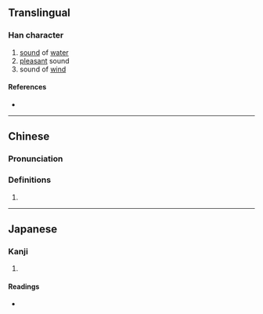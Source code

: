 {{also|沨}}
{{character info}}
==Translingual==

===Han character===
{{Han char|rn=85|rad=水|as=09|sn=12|four=37110|canj=EHNI,XEHNI|ids=⿰氵風}}

# [[sound]] of [[water]]
# [[pleasant]] sound
# sound of [[wind]]

====References====
* {{Han ref|kx=0634.020|dkj=17766|dj=1040.090|hdz=31683.020|uh=6E22|ud=28194|bh=DA49|bd=55881}}

----

==Chinese==
{{zh-forms|s=沨}}

===Pronunciation===
{{zh-pron
|m=fēng
|c=fung1
|mn=hoàn/hong/hông
|mc=y
|oc=y
|ma=
|cat=n
}}

===Definitions===
{{zh-hanzi}}

# {{rfdef|zh}}

----

==Japanese==

===Kanji===
{{ja-kanji|grade=|rs=水09}}

# {{rfdef|ja|sort=水09}}

====Readings====
* {{ja-readings|on=[[ふう]] (fū), [[ぶ]] (bu), [[はん]] (han), [[ばん]] (ban)|kun=}}